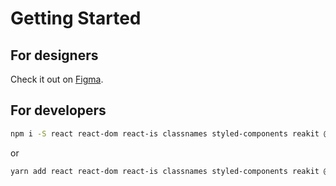 
<Meta title="Getting Started" />

# Getting Started

## For designers

Check it out on [Figma](https://www.figma.com/file/hMYM9HGXajJpWdGwRb5ITR/Coral).

## For developers

```sh
npm i -S react react-dom react-is classnames styled-components reakit @talend/design-system
```

or

```sh
yarn add react react-dom react-is classnames styled-components reakit @talend/design-system
```

<CodeSandbox codeSandboxId="coral-e4w8h" />